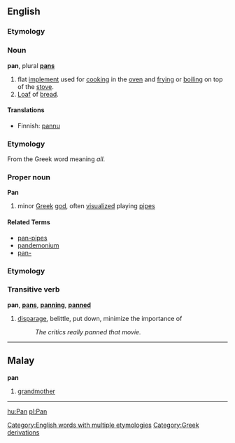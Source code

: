 ==English==
===Etymology===
{{substub}}

===Noun===
'''pan''', plural '''[[pans]]'''

# flat [[implement]] used for [[cooking]] in the [[oven]] and [[frying]] or [[boiling]] on top of the [[stove]].
# [[Loaf]] of [[bread]].

====Translations====
*Finnish: [[pannu]]

===Etymology===
From the Greek word meaning ''all''.

===Proper noun===
'''Pan'''

# minor [[Greek]] [[god]], often [[visualized]] playing [[pipes]]

====Related Terms====
*[[pan-pipes]]
*[[pandemonium]]
*[[pan-]]

===Etymology===
{{substub}}

===Transitive verb===
'''pan''', '''[[pans]]''', '''[[panning]]''', '''[[panned]]'''

# [[disparage]], belittle, put down, minimize the importance of
#: ''The critics really panned that movie.''

----

==Malay==
'''pan'''

# [[grandmother]]

----

{{taxonomy|Genus|[[Pan]]|(within the [[subfamily]] ''[[Homininae]]'') contains  two [[species]] of [[chimpanzee]], ''[[Pan paniscus]]'' and ''[[Pan troglodytes]]''}}

[[hu:Pan]]
[[pl:Pan]]
[[Category:English words with multiple etymologies]]
[[Category:Greek derivations]]